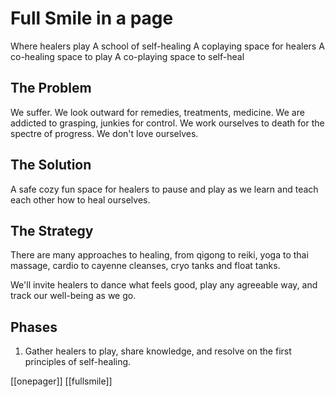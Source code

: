 # Full Smile in a page

Where healers play
A school of self-healing
A coplaying space for healers
A co-healing space to play
A co-playing space to self-heal

## The Problem

We suffer. We look outward for remedies, treatments, medicine. We are addicted to grasping, junkies for control. We work ourselves to death for the spectre of progress. We don't love ourselves.

## The Solution

A safe cozy fun space for healers to pause and play as we learn and teach each other how to heal ourselves.

## The Strategy

There are many approaches to healing, from qigong to reiki, yoga to thai massage, cardio to cayenne cleanses, cryo tanks and float tanks.

We'll invite healers to dance what feels good, play any agreeable way, and track our well-being as we go.

## Phases

1. Gather healers to play, share knowledge, and resolve on the first principles of self-healing.

[[onepager]] [[fullsmile]]
